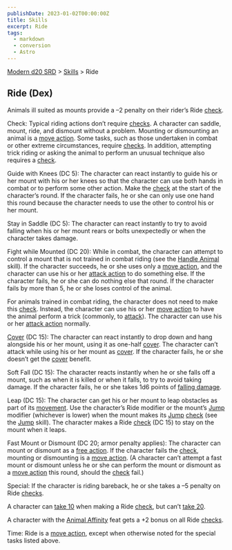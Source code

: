 ```yaml
---
publishDate: 2023-01-02T00:00:00Z
title: Skills
excerpt: Ride
tags:
  - markdown
  - conversion
  - Astro
---
```


[Modern d20 SRD](/#modernD20) > [Skills](modern-d20-srd-skills-index) > Ride

## Ride (Dex)

Animals ill suited as mounts provide a –2 penalty on their rider’s Ride [check](modern-d20-srd-skills-skill-basics-php#skill-check-index).

Check: Typical riding actions don’t require [checks](modern-d20-srd-skills-skill-basics-php#skill-check-index). A character can saddle, mount, ride, and dismount without a problem. Mounting or dismounting an animal is a [move action](modern-d20-srd-combat-move-actions). Some tasks, such as those undertaken in combat or other extreme circumstances, require [checks](modern-d20-srd-skills-skill-basics-php#skill-check-index). In addition, attempting trick riding or asking the animal to perform an unusual technique also requires a [check](modern-d20-srd-skills-skill-basics-php#skill-check-index).

Guide with Knees (DC 5): The character can react instantly to guide his or her mount with his or her knees so that the character can use both hands in combat or to perform some other action. Make the [check](modern-d20-srd-skills-skill-basics-php#skill-check-index) at the start of the character’s round. If the character fails, he or she can only use one hand this round because the character needs to use the other to control his or her mount.

Stay in Saddle (DC 5): The character can react instantly to try to avoid falling when his or her mount rears or bolts unexpectedly or when the character takes damage.

Fight while Mounted (DC 20): While in combat, the character can attempt to control a mount that is not trained in combat riding (see the [Handle Animal](modern-d20-srd-skills-handle-animal) skill). If the character succeeds, he or she uses only a [move action](modern-d20-srd-combat-move-actions), and the character can use his or her [attack action](modern-d20-srd-combat-attack-actions) to do something else. If the character fails, he or she can do nothing else that round. If the character fails by more than 5, he or she loses control of the animal.

For animals trained in combat riding, the character does not need to make this [check](modern-d20-srd-skills-skill-basics-php#skill-check-index). Instead, the character can use his or her [move action](modern-d20-srd-combat-move-actions) to have the animal perform a trick (commonly, to [attack](modern-d20-srd-combat-attack-roll)). The character can use his or her [attack action](modern-d20-srd-combat-attack-actions) normally.

[Cover](modern-d20-srd-combat-cover) (DC 15): The character can react instantly to drop down and hang alongside his or her mount, using it as one-half [cover](modern-d20-srd-combat-cover). The character can’t attack while using his or her mount as [cover](modern-d20-srd-combat-cover). If the character fails, he or she doesn’t get the [cover](modern-d20-srd-combat-cover) benefit.

Soft Fall (DC 15): The character reacts instantly when he or she falls off a mount, such as when it is killed or when it falls, to try to avoid taking damage. If the character fails, he or she takes 1d6 points of [falling damage](modern-d20-srd-environment-hazards-falling).

Leap (DC 15): The character can get his or her mount to leap obstacles as part of its [movement](modern-d20-srd-combat-movement-and-position). Use the character’s Ride modifier or the mount’s [Jump](modern-d20-srd-skills-jump) modifier (whichever is lower) when the mount makes its [Jump](modern-d20-srd-skills-jump) [check](modern-d20-srd-skills-skill-basics-php#skill-check-index) (see the [Jump](modern-d20-srd-skills-jump) skill). The character makes a Ride [check](modern-d20-srd-skills-skill-basics-php#skill-check-index) (DC 15) to stay on the mount when it leaps.

Fast Mount or Dismount (DC 20; armor penalty applies): The character can mount or dismount as a [free action](modern-d20-srd-combat-action-types). If the character fails the [check](modern-d20-srd-skills-skill-basics-php#skill-check-index), mounting or dismounting is a [move action](modern-d20-srd-combat-move-actions). (A character can’t attempt a fast mount or dismount unless he or she can perform the mount or dismount as a [move action](modern-d20-srd-combat-move-actions) this round, should the [check](modern-d20-srd-skills-skill-basics-php#skill-check-index) fail.)

Special: If the character is riding bareback, he or she takes a –5 penalty on Ride [checks](modern-d20-srd-skills-skill-basics-php#skill-check-index).

A character can [take 10](modern-d20-srd-skills-skill-basics-php#take10-index) when making a Ride [check](modern-d20-srd-skills-skill-basics-php#skill-check-index), but can’t [take 20](modern-d20-srd-skills-skill-basics-php#take20-index).

A character with the [Animal Affinity](modern-d20-srd-feats-animal-affinity) feat gets a +2 bonus on all Ride [checks](modern-d20-srd-skills-skill-basics-php#skill-check-index).

Time: Ride is a [move action](modern-d20-srd-combat-move-actions), except when otherwise noted for the special tasks listed above.

